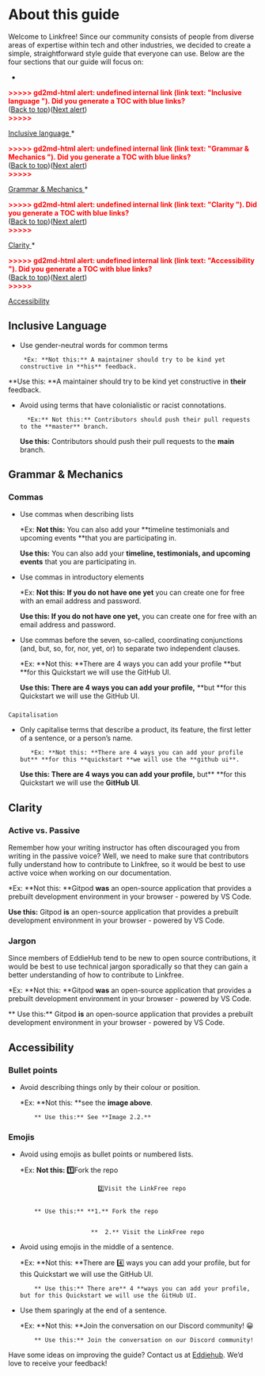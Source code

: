 # About this guide

Welcome to Linkfree!  Since our community consists of people from diverse areas of expertise within tech and other industries, we decided to create a simple, straightforward style guide that everyone can use. Below are the four sections that our guide will focus on:



* 

<p id="gdcalert1" ><span style="color: red; font-weight: bold">>>>>>  gd2md-html alert: undefined internal link (link text: "Inclusive language "). Did you generate a TOC with blue links? </span><br>(<a href="#">Back to top</a>)(<a href="#gdcalert2">Next alert</a>)<br><span style="color: red; font-weight: bold">>>>>> </span></p>

[Inclusive language ](#heading=h.2sycgvhya3ps)
* 

<p id="gdcalert2" ><span style="color: red; font-weight: bold">>>>>>  gd2md-html alert: undefined internal link (link text: "Grammar & Mechanics "). Did you generate a TOC with blue links? </span><br>(<a href="#">Back to top</a>)(<a href="#gdcalert3">Next alert</a>)<br><span style="color: red; font-weight: bold">>>>>> </span></p>

[Grammar & Mechanics ](#heading=h.bclky4nag32u)
* 

<p id="gdcalert3" ><span style="color: red; font-weight: bold">>>>>>  gd2md-html alert: undefined internal link (link text: "Clarity "). Did you generate a TOC with blue links? </span><br>(<a href="#">Back to top</a>)(<a href="#gdcalert4">Next alert</a>)<br><span style="color: red; font-weight: bold">>>>>> </span></p>

[Clarity ](#heading=h.ieclz6909ctd)
* 

<p id="gdcalert4" ><span style="color: red; font-weight: bold">>>>>>  gd2md-html alert: undefined internal link (link text: "Accessibility "). Did you generate a TOC with blue links? </span><br>(<a href="#">Back to top</a>)(<a href="#gdcalert5">Next alert</a>)<br><span style="color: red; font-weight: bold">>>>>> </span></p>

[Accessibility ](#heading=h.iphc258mnrq7)


## Inclusive Language 



* Use gender-neutral words for common terms

       *Ex: **Not this:** A maintainer should try to be kind yet constructive in **his** feedback.

**Use this: **A maintainer should try to be kind yet constructive in **their** feedback.



* Avoid using terms that have colonialistic or racist connotations. 

        *Ex:** Not this:** Contributors should push their pull requests to the **master** branch.


    **Use this:** Contributors should push their pull requests to the **main** branch.



## Grammar & Mechanics 


### Commas



* Use commas when describing lists 

    *Ex: **Not this:** You can also add your **timeline testimonials and upcoming events **that you are participating in.


    **Use this:** You can also add your **timeline, testimonials, and upcoming events** that you are participating in.

* Use commas in introductory elements 

    *Ex: **Not this:** **If you do not have one yet** you can create one for free with an email address and password.


    **Use this: If you do not have one yet,** you can create one for free with an email address and password.

* Use commas before the seven, so-called, coordinating conjunctions (and, but, so, for, nor, yet, or) to separate two independent clauses.

    *Ex: **Not this: **There are 4 ways you can add your profile **but **for this Quickstart we will use the GitHub UI.


    **Use this: **There are 4 ways you can add your profile**,** **but **for this Quickstart we will use the GitHub UI.


### 
    Capitalisation

* Only capitalise terms that describe a product, its feature, the first letter of a sentence, or a person’s name. 

         *Ex: **Not this: **There are 4 ways you can add your profile but** **for this **quickstart **we will use the **github ui**.


    **Use this: **There are 4 ways you can add your profile**,** but** **for this Quickstart we will use the **GitHub UI**.



## Clarity 


### Active vs. Passive

Remember how your writing instructor has often discouraged you from writing in the passive voice? Well, we need to make sure that contributors fully understand how to contribute to Linkfree, so it would be best to use active voice when working on our documentation. 

*Ex: **Not this: **Gitpod **was** an open-source application that provides a prebuilt development environment in your browser - powered by VS Code.

**Use this:** Gitpod **is** an open-source application that provides a prebuilt development environment in your browser - powered by VS Code.


### Jargon 

Since members of EddieHub tend to be new to open source contributions, it would be best to use technical jargon sporadically so that they can gain a better understanding of how to contribute to Linkfree. 

*Ex: **Not this: **Gitpod **was** an open-source application that provides a prebuilt development environment in your browser - powered by VS Code.

**    Use this:** Gitpod **is** an open-source application that provides a prebuilt development environment in your browser - powered by VS Code.


## Accessibility 


### Bullet points 



* Avoid describing things only by their colour or position.

    *Ex: **Not this: **see the **image above**.


          ** Use this:** See **Image 2.2.**



### Emojis



* Avoid using emojis as bullet points or numbered lists.

    *Ex: **Not this: 1️⃣**Fork the repo 


                            2️⃣Visit the LinkFree repo


          ** Use this:** **1.** Fork the repo 


                          **  2️.** Visit the LinkFree repo

* Avoid using emojis in the middle of a sentence.

    *Ex: **Not this: **There are 4️⃣ ways you can add your profile, but for this Quickstart we will use the GitHub UI.


          ** Use this:** There are** 4 **ways you can add your profile, but for this Quickstart we will use the GitHub UI.

* Use them sparingly at the end of a sentence.

    *Ex: **Not this: **Join the conversation on our Discord community! 😀


          ** Use this:** Join the conversation on our Discord community! 


Have some ideas on improving the guide? Contact us at [Eddiehub](https://github.com/EddieHubCommunity). We’d love to receive your feedback! 
